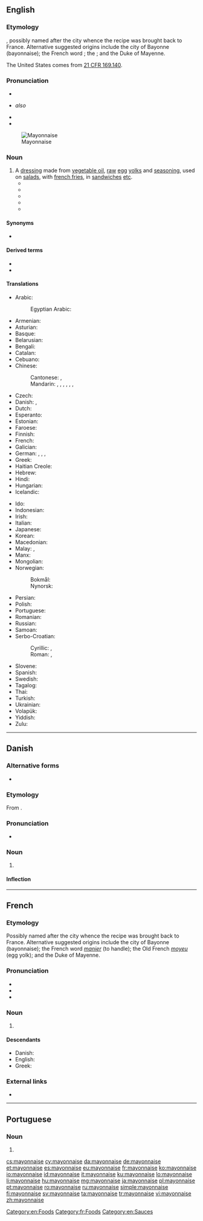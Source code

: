 {{also|Mayonnaise}}
==English==
{{wikipedia}}

===Etymology===
{{bor|en|fr|mayonnaise}}, possibly named after the city {{w|Mahón}} whence the recipe was brought back to France. Alternative suggested origins include the city of Bayonne (bayonnaise); the French word {{m|fr|manier||to handle}}; the {{cog|fro|moyeu||egg yolk}}; and the Duke of Mayenne.

The United States {{w|standard of identity}} comes from [http://edocket.access.gpo.gov/cfr_2002/aprqtr/21cfr169.140.htm 21&nbsp;CFR 169.140].

===Pronunciation===
* {{IPA|/ˈmeɪ.ə.neɪz/|/ˌmeɪ.əˈneɪz/|lang=en}}
* {{a|GenAm|æ-tensing}} ''also'' {{IPA|/ˈmæn.eɪz/|lang=en}}
* {{audio|en-us-mayonnaise.ogg|Audio (US)|lang=en}}
* {{rhymes|eɪz|lang=en}}
[[File:Zaanse mayonaise.jpg|thumb|Mayonnaise]]

===Noun===
{{en-noun|~}}

# A [[dressing]] made from [[vegetable oil]], [[raw]] [[egg]] [[yolk]]s and [[seasoning]], used on [[salad]]s, with [[french fries]], in [[sandwich]]es [[etc]].
#* {{quote-journal|journal=Boys' Life|year=1985|month=May|page=20|books.google.com/books?id=tmYEAAAAMBAJ|volume=75|number=5|passage=There are 250 foods, including '''mayonnaise''', cheese and cocoa, that don't list ingredients at all.}}
#* {{quote-book|title=Joy of Cooking|year=1975|page=7|books.google.com/books?isbn=0026045702|author=Irma S. Rombauer, Marion Rombauer Becker|passage=The FDA's original intent for foods included under "standards of identity" ensured that terms like "'''mayonnaise'''" or "ice cream” would guarantee the same basic ingredients required in the government-established recipe no matter who manufactured it.}}
#* {{quote-book|title=Title=Five Star Food|author=Eve Johnson|year=1993|passage=I grew up thinking that the blue and white Miracle Whip salad dressing jar in the fridge held the same substance the rest of the world knew as '''mayonnaise'''. / Now I know that '''mayonnaise''' is something entirely different.}}
#* {{quote-book|title=The Everything Lactose Free Cookbook|books.google.com/books?isbn=1598695096|author=Jan McCracken|year=2008|passage=The oils in store-bought '''mayonnaise''' range from olive oil to sunflower oil to safflower oil and some less desirable oils!}}
#* {{quote-book|title=Personal Nutrition|books.google.com/books?isbn=1111571139|author=Marie A. Boyle, Sara Long Roth|year=2012|passage=Most store-bought '''mayonnaise''' contains ingredients (vinegar, lemonjuice, and salt) that actually slow bacterial growth}}

====Synonyms====
* {{l|en|mayo}}

====Derived terms====
* {{l|en|mayonnaiselike}}
* {{l|en|mayonnaisey}}

====Translations====
{{trans-top|dressing}}
* Arabic: {{t|ar|مَايُونِيز|m|tr=mayunīz}}
*: Egyptian Arabic: {{t|arz|مايونيز|m|tr=mayunez|sc=Arab}}
* Armenian: {{t+|hy|մայոնեզ}}
* Asturian: {{t|ast|mayonesa|f}}
* Basque: {{t|eu|maionesa}}
* Belarusian: {{t|be|маянэз|m|sc=Cyrl}}
* Bengali: {{t|bn|মেয়নেজ|tr=mēẏanēja|sc=Beng}}
* Catalan: {{t+|ca|maionesa|f}}
* Cebuano: {{t|ceb|mayones}}
* Chinese:
*: Cantonese: {{t|yue|蛋黃醬|sc=Hani}}, {{t|yue|蛋黄酱|tr=daan6*2 wong4*2 zoeng3|sc=Hani}}
*: Mandarin: {{t|cmn|美乃滋|tr=měinǎizī|sc=Hani}}, {{t+|cmn|美乃滋醬|sc=Hani}}, {{t+|cmn|美乃滋酱|tr=měinǎizījiàng|sc=Hani}}, {{t|cmn|沙拉醬|sc=Hani}}, {{t|cmn|沙拉酱|tr=shālājiàng|sc=Hani}}, {{t+|cmn|蛋黃醬|sc=Hani}}, {{t|cmn|蛋黄酱|tr=dànhuángjiàng|sc=Hani}}
* Czech: {{t+|cs|majonéza|f}}
* Danish: {{t+|da|mayonnaise|c}}, {{t|da|majonæse|c}}
* Dutch: {{t+|nl|mayonaise|m}}
* Esperanto: {{t|eo|majonezo}}
* Estonian: {{t|et|majonees}}
* Faroese: {{t|fo|majonesa|f}}
* Finnish: {{t+|fi|majoneesi}}
* French: {{t+|fr|mayonnaise|f}}
* Galician: {{t|gl|maionesa|f}}
* German: {{qualifier|reformed spelling}} {{t+|de|Majonäse|f}}, {{qualifier|old spelling}} {{t+|de|Mayonnaise|f}}, {{qualifier|colloquial}} {{t+|de|Majo|f}}, {{qualifier|colloquial}} {{t+|de|Mayo|f}}
* Greek: {{t+|el|μαγιονέζα|f}}
* Haitian Creole: {{t|ht|mayonèz}}
* Hebrew: {{t+|he|מָיוֹנֶז|tr=mayonéz}}
* Hindi: {{t|hi|मेयोनेज़|tr=meyonez}}
* Hungarian: {{t+|hu|majonéz}}
* Icelandic: {{t+|is|majónes|n}}
{{trans-mid}}
* Ido: {{t+|io|mayonezo}}
* Indonesian: {{t+|id|mayones}}
* Irish: {{t|ga|maonáis|f}}
* Italian: {{t+|it|maionese|f}}
* Japanese: {{t+|ja|マヨネーズ|tr=mayonēzu}}
* Korean: {{t+|ko|마요네즈|sc=Hang}}
* Macedonian: {{t|mk|мајоне́з|m}}
* Malay: {{t|ms|mayonnaise}}, {{t|ms|mayones}}
* Manx: {{t|gv|sooslagh bwinnican}}
* Mongolian: {{t|mn|майонез|sc=Cyrl}}
* Norwegian:
*: Bokmål: {{t|nb|majones|m}}
*: Nynorsk: {{t|nn|majones|m}}
* Persian: {{t+|fa|مایونز|tr=māyonez}}
* Polish: {{t+|pl|majonez|m}}
* Portuguese: {{t+|pt|maionese|f}}
* Romanian: {{t+|ro|maioneză}}
* Russian: {{t+|ru|майоне́з|m|tr=majonɛ́z}}
* Samoan: {{t|sm|meio}}
* Serbo-Croatian:
*: Cyrillic: {{t|sh|мајонеза|f}}, {{t|sh|мајонез|m}}
*: Roman: {{t+|sh|majoneza|f}}, {{t|sh|majonez|m}}
* Slovene: {{t+|sl|majoneza|f}}
* Spanish: {{t+|es|mayonesa|f}}
* Swedish: {{t+|sv|majonnäs}}
* Tagalog: {{t|tl|krema ng ensalada}}
* Thai: {{t|th|มายองเนส|tr=maayawngnaeht}}
* Turkish: {{t+|tr|mayonez}}
* Ukrainian: {{t|uk|майоне́з|m|sc=Cyrl}}
* Volapük: {{t|vo|mäyonäd}}
* Yiddish: {{t|yi|מאַיאָנעז|m}}
* Zulu: {{t|zu|mayonezi}}
{{trans-bottom}}

[[Category:en:Foods]]

----

==Danish==
{{wikipedia|lang=da|mul=Majonæsekrigen}}

===Alternative forms===
* {{l|da|majonæse}}

===Etymology===
From {{etyl|fr|da}} {{m|fr|mayonnaise}}.

===Pronunciation===
* {{IPA|/majonɛːsə/|[mɑjoˈnɛːsə]|lang=da}}

===Noun===
{{da-noun|n|r}}

# {{l|en|mayonnaise}}

====Inflection====
{{da-noun-infl|n|r}}

----

==French==

===Etymology===
Possibly named after the city {{w|Mahón}} whence the recipe was brought back to France. Alternative suggested origins include the city of Bayonne (bayonnaise); the French word ''[[manier]]'' (to handle); the Old French ''[[moyeu]]'' (egg yolk); and the Duke of Mayenne.

===Pronunciation===
* {{IPA|/ma.jɔ.nɛz/|lang=fr}}
* {{audio|Fr-Normandie-mayonnaise.ogg|France|lang=fr}}
* {{audio|Qc-mayonnaise.ogg|Quebec|lang=fr}}

===Noun===
{{fr-noun|f}}

# {{l|en|mayonnaise}}

====Descendants====
* Danish: {{l|da|mayonnaise}}
* English: {{l|en|mayonnaise}}
* Greek: {{l|el|μαγιονέζα}}

===External links===
* {{R:TLFi}}

[[Category:fr:Foods]]
[[Category:en:Sauces]]

----

==Portuguese==

===Noun===
{{pt-noun|f}}

# {{dated spelling of|maionese|lang=pt}}

[[cs:mayonnaise]]
[[cy:mayonnaise]]
[[da:mayonnaise]]
[[de:mayonnaise]]
[[et:mayonnaise]]
[[es:mayonnaise]]
[[eu:mayonnaise]]
[[fr:mayonnaise]]
[[ko:mayonnaise]]
[[io:mayonnaise]]
[[id:mayonnaise]]
[[it:mayonnaise]]
[[ku:mayonnaise]]
[[lo:mayonnaise]]
[[li:mayonnaise]]
[[hu:mayonnaise]]
[[mg:mayonnaise]]
[[ja:mayonnaise]]
[[pl:mayonnaise]]
[[pt:mayonnaise]]
[[ro:mayonnaise]]
[[ru:mayonnaise]]
[[simple:mayonnaise]]
[[fi:mayonnaise]]
[[sv:mayonnaise]]
[[ta:mayonnaise]]
[[tr:mayonnaise]]
[[vi:mayonnaise]]
[[zh:mayonnaise]]